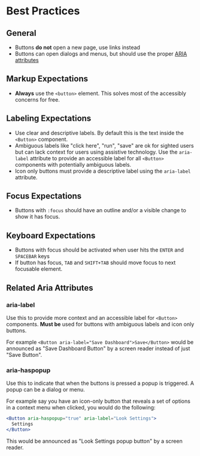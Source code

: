<Meta title="Docs/Foundations/Best Practices" />

# Best Practices

## General

- Buttons **do not** open a new page, use links instead
- Buttons can open dialogs and menus, but should use the proper [ARIA attributes](#related-aria-attributes)

## Markup Expectations

- **Always** use the `<button>` element. This solves most of the accessibly concerns for free.

## Labeling Expectations

- Use clear and descriptive labels. By default this is the text inside the `<Button>` component.
- Ambiguous labels like "click here", "run", "save" are ok for sighted users but can lack context for users using assistive technology. Use the `aria-label` attribute to provide an accessible label for all `<Button>` components with potentially ambiguous labels.
- Icon only buttons must provide a descriptive label using the `aria-label` attribute.

## Focus Expectations

- Buttons with `:focus` should have an outline and/or a visible change to show it has focus.

## Keyboard Expectations

- Buttons with focus should be activated when user hits the `ENTER` and `SPACEBAR` keys
- If button has focus, `TAB` and `SHIFT+TAB` should move focus to next focusable element.

## Related Aria Attributes

### aria-label

Use this to provide more context and an accessible label for `<Button>` components. **Must be** used for buttons with ambiguous labels and icon only buttons.

For example `<Button aria-label="Save Dashboard">Save</Button>` would be announced as "Save Dashboard Button" by a screen reader instead of just "Save Button".

### aria-haspopup

Use this to indicate that when the buttons is pressed a popup is triggered. A popup can be a dialog or menu.

For example say you have an icon-only button that reveals a set of options in a context menu when clicked, you would do the following:

```jsx
<Button aria-haspopup="true" aria-label="Look Settings">
  Settings
</Button>
```

This would be announced as "Look Settings popup button" by a screen reader.